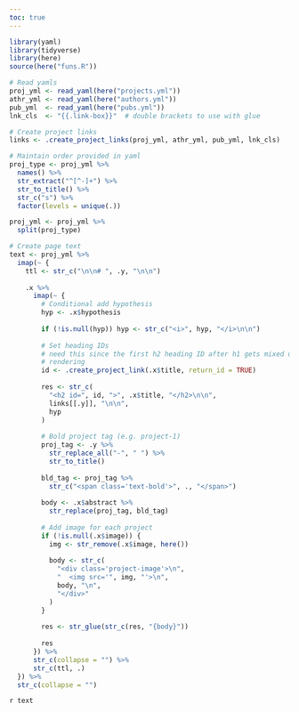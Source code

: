 ```yaml
---
toc: true
---
```


```r
library(yaml)
library(tidyverse)
library(here)
source(here("funs.R"))

# Read yamls
proj_yml <- read_yaml(here("projects.yml"))
athr_yml <- read_yaml(here("authors.yml"))
pub_yml  <- read_yaml(here("pubs.yml"))
lnk_cls  <- "{{.link-box}}"  # double brackets to use with glue

# Create project links
links <- .create_project_links(proj_yml, athr_yml, pub_yml, lnk_cls)

# Maintain order provided in yaml
proj_type <- proj_yml %>%
  names() %>%
  str_extract("^[^-]+") %>%
  str_to_title() %>%
  str_c("s") %>%
  factor(levels = unique(.))

proj_yml <- proj_yml %>%
  split(proj_type)

# Create page text
text <- proj_yml %>%
  imap(~ {
    ttl <- str_c("\n\n# ", .y, "\n\n")
    
    .x %>%
      imap(~ {
        # Conditional add hypothesis
        hyp <- .x$hypothesis
        
        if (!is.null(hyp)) hyp <- str_c("<i>", hyp, "</i>\n\n")
        
        # Set heading IDs
        # need this since the first h2 heading ID after h1 gets mixed up during
        # rendering
        id <- .create_project_link(.x$title, return_id = TRUE)
        
        res <- str_c(
          "<h2 id=", id, ">", .x$title, "</h2>\n\n",
          links[[.y]], "\n\n",
          hyp
        )
        
        # Bold project tag (e.g. project-1)
        proj_tag <- .y %>%
          str_replace_all("-", " ") %>%
          str_to_title()
        
        bld_tag <- proj_tag %>%
          str_c("<span class='text-bold'>", ., "</span>")
          
        body <- .x$abstract %>%
          str_replace(proj_tag, bld_tag)
        
        # Add image for each project
        if (!is.null(.x$image)) {
          img <- str_remove(.x$image, here())
          
          body <- str_c(
            "<div class='project-image'>\n",
            "  <img src='", img, "'>\n",
            body, "\n",
            "</div>"
          )
        }
        
        res <- str_glue(str_c(res, "{body}"))
        
        res
      }) %>%
      str_c(collapse = "") %>%
      str_c(ttl, .)
  }) %>%
  str_c(collapse = "")
```

`r text`
